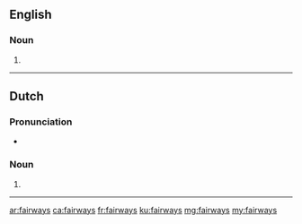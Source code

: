 ==English==

===Noun===
{{head|en|plural}}

# {{plural of|fairway|lang=en}}

----

==Dutch==

===Pronunciation===
* {{audio|Nl-fairways.ogg|Audio}}

===Noun===
{{head|nl|noun plural form}}

# {{nl-noun form of|pl|fairway}}

----

[[ar:fairways]]
[[ca:fairways]]
[[fr:fairways]]
[[ku:fairways]]
[[mg:fairways]]
[[my:fairways]]